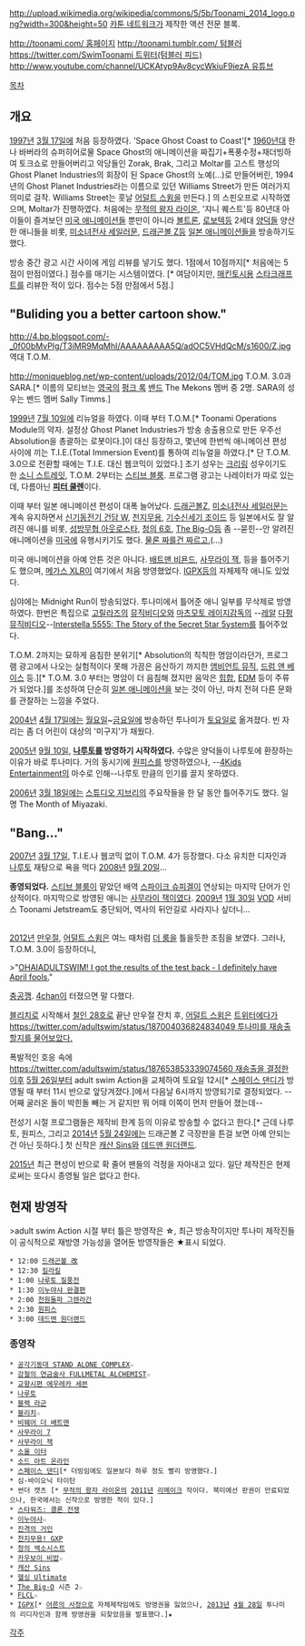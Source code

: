 http://upload.wikimedia.org/wikipedia/commons/5/5b/Toonami_2014_logo.png?width=300&height=50
[[카툰 네트워크]]가 제작한 액션 전문 블록.

[[http://toonami.com/ 홈페이지]]
[[http://toonami.tumblr.com/ 텀블러]]
[[https://twitter.com/SwimToonami 트위터(텀블러 피드)]]
[[http://www.youtube.com/channel/UCKAtyp9Av8cycWkiuF9iezA 유튜브]]

[[목차]]

== 개요 ==

[[1997년]] [[3월 17일]]에 처음 등장하였다. 'Space Ghost Coast to Coast'[* [[1960년]]대 한나 바버라의 슈퍼히어로물 Space Ghost의 애니메이션을 짜집기+폭풍수정+재더빙하여 토크쇼로 만들어버리고 악당들인 Zorak, Brak, 그리고 Moltar를 고스트 행성의 Ghost Planet Industries의 회장이 된 Space Ghost의 노예(...)로 만들어버린, 1994년의 Ghost Planet Industries라는 이름으로 있던 Williams Street가 만든 여러가지 의미로 걸작. Williams Street는 훗날 [[어덜트 스윔]]을 만든다.] 의 스핀오프로 시작하였으며, Moltar가 진행하였다. 처음에는 [[무적의 왕자 라이온]], '쟈니 퀘스트'등 80년대 아이들이 즐겨보던 [[애니메이션#s-7.1|미국 애니메이션]]들 뿐만이 아니라 [[볼트론]], [[로보텍]]등 2세대 [[양덕]]들 양산한 애니들을 비롯, [[미소녀전사 세일러문]], [[드래곤볼/애니메이션|드래곤볼 Z]]등 [[일본 애니메이션]]들을 방송하기도 했다.

방송 중간 광고 시간 사이에 게임 리뷰를 넣기도 했다. 1점에서 10점까지[* 처음에는 5점이 만점이였다.] 점수를 매기는 시스템이였다. [* 여담이지만, [[매킨토시]]용 [[스타크래프트]]를 리뷰한 적이 있다. 점수는 5점 만점에서 5점.]

== "Buliding you a better cartoon show." ==

http://4.bp.blogspot.com/-_0f00bMvPIg/T3iMR9MqMhI/AAAAAAAAA5Q/adOC5VHdQcM/s1600/Z.jpg
역대 T.O.M.

http://moniqueblog.net/wp-content/uploads/2012/04/TOM.jpg
T.O.M. 3.0과 SARA.[* 이름의 모티브는 [[영국]]의 [[펑크 록]] [[밴드]] The Mekons 멤버 중 2명. SARA의 성우는 밴드 멤버 Sally Timms.]

[[1999년]] [[7월 10일]]에 리뉴얼을 하였다. 이때 부터 T.O.M.[* Toonami Operations Module의 약자. 설정상 Ghost Planet Industries가 방송 송출용으로 만든 우주선 Absolution을 총괄하는 로봇이다.]이 대신 등장하고, 몇년에 한번씩 애니메이션 편성 사이에 끼는 T.I.E.(Total Immersion Event)를 통하여 리뉴얼을 하였다.[* 단 T.O.M. 3.0으로 전환할 때에는 T.I.E. 대신 웹코믹이 있었다.] 초기 성우는 [[크리링]] 성우이기도 한 [[소니 스트레잇]], T.O.M. 2부터는 [[스티브 블룸]]. 프로그램 광고는 나레이터가 따로 있는데, 다름아닌 '''[[피터 쿨렌]]'''이다.

이때 부터 일본 애니메이션 편성이 대폭 늘어났다. [[드래곤볼/애니메이션|드래곤볼Z]], [[미소녀전사 세일러문]]는 계속 유지하면서 [[신기동전기 건담 W]], [[천지무용]], [[기수신세기 조이드]] 등 일본에서도 잘 알려진 애니를 비롯, [[성방무협 아웃로스타]], [[청의 6호]], [[The Big-O]]등 좀 --묻힌--안 알려진 애니메이션을 [[미국]]에 유행시키기도 했다. [[검열삭제|물론 짜를건 짜르고.]](...)

미국 애니메이션을 아예 안튼 것은 아니다. [[배트맨 비욘드]], [[사무라이 잭]],  등을 틀어주기도 했으며, [[메가스 XLR]]이 여기에서 처음 방영했었다. [[IGPX]]등의 자체제작 애니도 있었다.

심야에는 Midnight Run이 방송되었다. 투나미에서 틀어준 애니 일부를 무삭제로 방영하였다. 한번은 특집으로 [[고릴라즈]]의 [[뮤직비디오]]와 [[마츠모토 레이지]]감독의 --[[레알]] [[다프트 펑크|다펑]] [[뮤직비디오]]--[[인터스텔라 5555|Interstella 5555: The 5tory of the 5ecret 5tar 5ystem]]를 틀어주었다.

T.O.M. 2까지는 묘하게 음침한 분위기[* Absolution의 칙칙한 명암이라던가, 프로그램 광고에서 나오는 실험적이다 못해 가끔은 음산하기 까지한 [[앰비언트 뮤직]], [[드럼 앤 베이스]] 등.][* T.O.M. 3.0 부터는 명암이 더 음침해 졌지만 음악은 [[힙합]], [[EDM]] 등이 주류가 되었다.]를 조성하여 단순히 [[일본 애니메이션]]을 보는 것이 아닌, 마치 전혀 다른 문화를 관찰하는 느낌을 주었다.

[[2004년]] [[4월 17일]]에는 [[월요일]]~[[금요일]]에 방송하던 투나미가 [[토요일]]로 옮겨졌다. 빈 자리는 좀 더 어린이 대상의 '미구지'가 채웠다.

[[2005년]] [[9월 10일]], '''[[나루토/애니메이션|나루토]]를 방영하기 시작하였다.''' 수많은 양덕들이 나루토에 환장하는 이유가 바로 투나미다. 거의 동시기에 [[원피스(만화)/애니메이션|원피스]]를 방영하였으나, --[[4Kids Entertainment]]의 마수로 인해--나루토 만큼의 인기를 끌지 못하였다.

[[2006년]] [[3월 18일]]에는 [[스튜디오 지브리]]의 주요작들을 한 달 동안 틀어주기도 했다. 일명 The Month of Miyazaki.

== "Bang..." ==

[[2007년]] [[3월 17일]], T.I.E.나 웹코믹 없이 T.O.M. 4가 등장했다. 다소 유치한 디자인과 [[나루토]] 재탕으로 욕을 먹다 [[2008년]] [[9월 20일]]...

{{{#!HTML
<object width="420" height="315"><param name="movie" value="https://www.youtube.com/v/rE5KeHuEpbc?version=3&amp;hl=ko_KR"></param><param name="allowFullScreen" value="true"></param><param name="allowscriptaccess" value="always"></param><embed src="https://www.youtube.com/v/rE5KeHuEpbc?version=3&amp;hl=ko_KR" type="application/x-shockwave-flash" width="420" height="315" allowscriptaccess="always" allowfullscreen="true"></embed></object>
}}}

'''종영되었다.''' [[스티브 블룸]]이 맡았던 배역 [[스파이크 슈피겔]]이 연상되는 마지막 단어가 인상적이다. 마지막으로 방영된 애니는 [[사무라이 잭]]이였다. [[2009년]] [[1월 30일]] [[VOD]] 서비스 Toonami Jetstream도 중단되어, 역사의 뒤안길로 사라지나 싶더니...

== {{{#Toonami}}} ==

{{{#!HTML
<iframe width="560" height="315" src="https://www.youtube.com/embed/M41Dd6Ujm7U" frameborder="0" allowfullscreen></iframe>
}}}
[[2012년]] [[만우절]], [[어덜트 스윔]]은 여느 때처럼 [[더 룸]]을 틀을듯한 조짐을 보였다. 그러나, T.O.M. 3.0이 등장하더니,

>"[[더 룸|OHAIADULTSWIM! I got the results of the test back - I definitely have April fools.]]"

[[충공깽]]. [[4chan]]이 터졌으면 말 다했다.

[[블리치]]로 시작해서 [[철인 28호]]로 끝난 만우절 잔치 후, [[어덜트 스윔]]은 [[트위터]]에다가 [[https://twitter.com/adultswim/status/187004036824834049 투나미를 재송출할지를 물어보았다.]]

폭발적인 호응 속에 [[https://twitter.com/adultswim/status/187653853339074560 재송출을 결정한]]이후 [[5월 26일]]부터 adult swim Action을 교체하여 토요일 12시[* [[스페이스 댄디]]가 방영될 때 부터 11시 반으로 앞당겨졌다.]에서 다음날 6시까지 방영되기로 결정되었다. --어째 굴러온 돌이 박힌돌 빼는 거 같지만 뭐 어때 이쪽이 먼저 만들어 졌는데--

전성기 시절 프로그램들은 제작비 한계 등의 이유로 방송할 수 없다고 한다.[* 근데 나루토, 원피스, 그리고 [[2014년]] [[5월 24일]]에는 드래곤볼 Z 극장판을 튼걸 보면 아예 안되는 건 아닌 듯하다.] 첫 신작은 [[캐산 Sins]]와 [[데드맨 원더랜드]].

[[2015년]] 최근 편성이 반으로 확 줄어 팬들의 걱정을 자아내고 있다. 일단 제작진은 현제로써는 또다시 종영될 일은 없다고 한다.

== 현재 방영작 ==
>adult swim Action 시절 부터 틀은 방영작은 '''☆''', 최근 방송작이지만 투나미 제작진들이 공식적으로 재방영 가능성을 열어둔 방영작들은 '''★'''표시 되었다.

 * 12:00 [[드래곤볼 改]]
 * 12:30 [[킬라킬]]
 * 1:00 [[나루토/애니메이션|나루토 질풍전]]
 * 1:30 [[이누야샤#s-3|이누야샤 완결편]]
 * 2:00 [[천원돌파 그렌라간]]
 * 2:30 [[원피스(만화)/애니메이션|원피스]]
 * 3:00 [[데드맨 원더랜드]]

=== 종영작 ===

 * [[공각기동대 STAND ALONE COMPLEX]]☆
 * [[강철의 연금술사 FULLMETAL ALCHEMIST]]☆
 * [[교향시편 에우레카 세븐]]
 * [[나루토/애니메이션|나루토]]
 * [[블랙 라군/애니메이션|블랙 라군]]
 * [[블리치#s-3|블리치]]☆
 * [[비웨어 더 배트맨]]
 * [[사무라이 7]]
 * [[사무라이 잭]]
 * [[소울 이터(만화)#s-4|소울 이터]]
 * [[소드 아트 온라인/애니메이션|소드 아트 온라인]]
 * [[스페이스 댄디]][* 더빙임에도 일본보다 하루 정도 빨리 방영했다.]
 * 심-바이오닉 타이탄
 * 썬더 캣츠 [* [[무적의 왕자 라이온]]의 [[2011년]] [[리메이크]] 작이다. 북미에선 판권이 만료되었으나, 한국에서는 신작으로 방영한 적이 있다.]
 * [[클론전쟁#s-2.3|스타워즈: 클론 전쟁]]
 * [[이누야샤#s-3|이누야샤]]☆
 * [[진격의 거인/애니메이션|진격의 거인]]
 * [[천지무용#s-2.1.3|천지무용! GXP]]
 * [[청의 엑소시스트/애니메이션|청의 엑소시스트]]
 * [[카우보이 비밥]]☆
 * [[캐산 Sins]]
 * [[헬싱#s-1.3.2|헬싱 Ultimate]]
 * [[The Big-O]] 시즌 2☆
 * [[FLCL]]☆
 * [[IGPX]][* [[어른의 사정]]으로 자체제작임에도 방영권을 잃었으나, [[2013년]] [[4월 28일]] 투나미의 리디자인과 함께 방영권을 되찾았음을 발표했다.]★


[[각주]]
